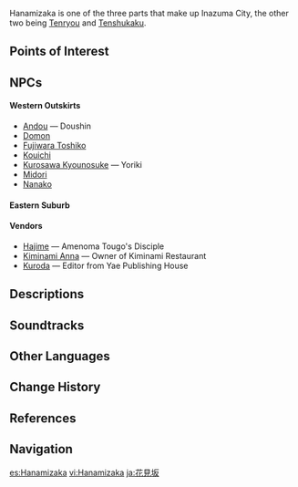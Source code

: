 {{Location Infobox
|image        = <gallery>
Hanamizaka.png|In-game
Point of Interest Hanamizaka Map Location.png|Map
</gallery>
|type         = Point of Interest
|region       = Inazuma
|area         = Narukami Island
|subarea      = Inazuma City
}}
{{Location Intro|{{Lang|'''Hanamizaka'''|ja=花見坂|ja_rm=Hanamizaka|ja_tl=Flower-Viewing Slope}}|description=<p>{{If Self|Hanamizaka|It|Hanamizaka}} is a suburb located north of the river cutting through the northern part of the city.</p>}}

Hanamizaka is one of the three parts that make up Inazuma City, the other two being [[Tenryou]] and [[Tenshukaku]].

==Points of Interest==
{{Locations by Category Table|type=Points of Interest}}

==NPCs==
====Western Outskirts====
* [[Andou]] &mdash; Doushin
* [[Domon]]
* [[Fujiwara Toshiko]]
* [[Kouichi]]
* [[Kurosawa Kyounosuke]] &mdash; Yoriki
* [[Midori]]
* [[Nanako]]

====Eastern Suburb====
{{Column|2|
* [[Amano]] &mdash; Doushin
* [[Amenoma Tougo]] &mdash; Owner of Amenoma Smithy
* [[Aratani]]
* [[Junkichi]]
* [[Naganohara Ryuunosuke]] &mdash; Firework-Maker
* [[Nishiguchi]]
* [[Pika]]
* [[Ryuuji]] &mdash; Detective
* [[Sango]] &mdash; Detective
* [[Shigeru]] &mdash; Editor from Yae Publishing House
* [[Shouta]]
* [[Tokunaga]]
* [[Yamaue]]
}}

====Vendors====
* [[Hajime]] &mdash; Amenoma Tougo's Disciple
* [[Kiminami Anna]] &mdash; Owner of Kiminami Restaurant
* [[Kuroda]] &mdash; Editor from Yae Publishing House

==Descriptions==
{{Description/Viewpoint|Suburbs, Inazuma City}}

==Soundtracks==
{{Soundtracks by Category Table|type=location}}

==Other Languages==
{{Other Languages
|en      = Hanamizaka
|zhs     = 花见坂
|zhs_rm  = Huājiànbǎn
|zht     = 花見坂
|zht_rm  = Huājiànbǎn
|zh_tl   = Flower-Viewing Slope{{Sino|zh|ja}}
|ja      = 花見坂
|ja_rm   = Hanamizaka
|ja_tl   = Flower-Viewing Slope
|ko      = 하나미자카
<!--|ko_tl    = Hanamizaka-->
|es      = Hanamizaka
|fr      = Hanamizaka
|ru      = Ханамидзака
<!--|ru_tl    = Hanamizaka-->
|th      = Hanamizaka
|vi      = Hanamizaka
|de      = Hanamizaka
|id      = Hanamizaka
|pt      = Hanamizaka
|tr      = Hanamizaka
|it      = Hanamizaka
}}

==Change History==
{{Change History|2.0}}

==References==
{{Reflist}}

==Navigation==
{{PoI Navbox|Inazuma}}

[[es:Hanamizaka]]
[[vi:Hanamizaka]]
[[ja:花見坂]]